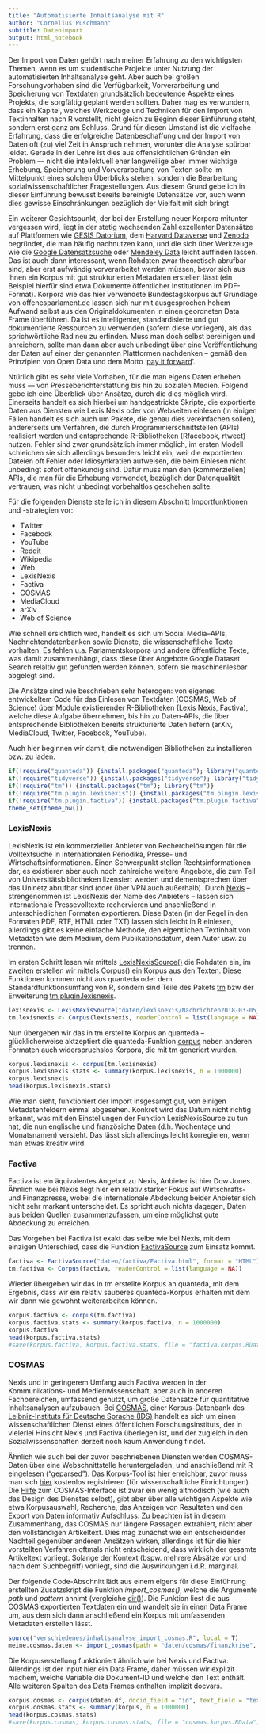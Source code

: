 ```yaml
---
title: "Automatisierte Inhaltsanalyse mit R"
author: "Cornelius Puschmann"
subtitle: Datenimport
output: html_notebook
---
```


<!---
Todos
* ...
* ...
* ...
-->

Der Import von Daten gehört nach meiner Erfahrung zu den wichtigsten Themen, wenn es um studentische Projekte unter Nutzung der automatisierten Inhaltsanalyse geht. Aber auch bei großen Forschungvorhaben sind die Verfügbarkeit, Vorverarbeitung und Speicherung von Textdaten grundsätzlich bedeutende Aspekte eines Projekts, die sorgfältig geplant werden sollten. Daher mag es verwundern, dass ein Kapitel, welches Werkzeuge und Techniken für den Import von Textinhalten nach R vorstellt, nicht gleich zu Beginn dieser Einführung steht, sondern erst ganz am Schluss. Grund für diesen Umstand ist die vielfache Erfahrung, dass die erfolgreiche Datenbeschaffung und der Import von Daten oft (zu) viel Zeit in Anspruch nehmen, worunter die Analyse spürbar leidet. Gerade in der Lehre ist dies aus offensichtlichen Gründen ein Problem –– nicht die intellektuell eher langweilige aber immer wichtige Erhebung, Speicherung und Vorverarbeitung von Texten sollte im Mittelpunkt eines solchen Überblicks stehen, sondern die Bearbeitung sozialwissenschaftlicher Fragestellungen. Aus diesem Grund gebe ich in dieser Einführung bewusst bereits bereinigte Datensätze vor, auch wenn dies gewisse Einschränkungen bezüglich der Vielfalt mit sich bringt 

Ein weiterer Gesichtspunkt, der bei der Erstellung neuer Korpora mitunter vergessen wird, liegt in der stetig wachsenden Zahl exzellenter Datensätze auf Plattformen wie [GESIS Datorium](https://datorium.gesis.org/), dem [Harvard Dataverse](https://dataverse.harvard.edu/) und [Zenodo](https://zenodo.org/) begründet, die man häufig nachnutzen kann, und die sich über Werkzeuge wie die [Google Datensatzsuche](https://toolbox.google.com/datasetsearch) oder [Mendeley Data](https://data.mendeley.com) leicht auffinden lassen. Das ist auch dann interessant, wenn Rohdaten zwar theoretisch abrufbar sind, aber erst aufwändig vorverarbeitet werden müssen, bevor sich aus ihnen ein Korpus mit gut strukturierten Metadaten erstellen lässt (ein Beispiel hierfür sind etwa Dokumente öffentlicher Institutionen im PDF-Format). Korpora wie das hier verwendete Bundestagskorpus auf Grundlage von offenesparlament.de lassen sich nur mit ausgesprochen hohem Aufwand selbst aus den Originaldokumenten in einen geordneten Data Frame überführen. Da ist es intelligenter, standardisierte und gut dokumentierte Ressourcen zu verwenden (sofern diese vorliegen), als das sprichwörtliche Rad neu zu erfinden. Muss man doch selbst bereinigen und anreichern, sollte man dann aber auch unbedingt über eine Veröffentlichung der Daten auf einer der genannten Plattformen nachdenken -- gemäß den Prinzipien von Open Data und dem Motto '[pay it forward](https://en.wikipedia.org/wiki/Pay_it_forward)'. 

Ntürlich gibt es sehr viele Vorhaben, für die man eigens Daten erheben muss –– von Presseberichterstattung bis hin zu sozialen Medien. Folgend gebe ich eine Überblick über Ansätze, durch die dies möglich wird. Einerseits handelt es sich hierbei um handgestrickte Skripte, die exportierte Daten aus Diensten wie Lexis Nexis oder von Webseiten einlesen (in einigen Fällen handelt es sich auch um Pakete, die genau dies vereinfachen sollen), andererseits um Verfahren, die durch Programmierschnittstellen (APIs) realisiert werden und entsprechende R–Bibliotheken (Rfacebook, rtweet) nutzen. Fehler sind zwar grundsätzlich immer möglich, im ersten Modell schleichen sie sich allerdings besonders leicht ein, weil die exportierten Dateien oft Fehler oder Idiosynkratien aufweisen, die beim Einlesen nicht unbedingt sofort offenkundig sind. Dafür muss man den (kommerziellen) APIs, die man für die Erhebung verwendet, bezüglich der Datenqualität vertrauen, was nicht unbedingt vorbehaltlos geschehen sollte. 

Für die folgenden Dienste stelle ich in diesem Abschnitt Importfunktionen und -strategien vor:

* Twitter
* Facebook
* YouTube
* Reddit
* Wikipedia
* Web
* LexisNexis
* Factiva
* COSMAS
* MediaCloud
* arXiv
* Web of Science

Wie schnell ersichtlich wird, handelt es sich um Social Media–APIs, Nachrichtendatenbanken sowie Dienste, die wissenschaftliche Texte vorhalten. Es fehlen u.a. Parlamentskorpora und andere öffentliche Texte, was damit zusammenhängt, dass diese über Angebote Google Dataset Search relaltiv gut gefunden werden können, sofern sie maschinenlesbar abgelegt sind.

Die Ansätze sind wie beschrieben sehr heterogen: von eigenes entwickeltem Code für das Einlesen von Textdaten (COSMAS, Web of Science) über Module existierender R-Bibliotheken (Lexis Nexis, Factiva), welche diese Aufgabe übernehmen, bis hin zu Daten-APIs, die über entsprechende Bibliotheken bereits strukturierte Daten liefern (arXiv, MediaCloud, Twitter, Facebook, YouTube). 

Auch hier beginnen wir damit, die notwendigen Bibliotheken zu installieren bzw. zu laden.

```r
if(!require("quanteda")) {install.packages("quanteda"); library("quanteda")}
if(!require("tidyverse")) {install.packages("tidyverse"); library("tidyverse")}
if(!require("tm")) {install.packages("tm"); library("tm")}
if(!require("tm.plugin.lexisnexis")) {install.packages("tm.plugin.lexisnexis"); library("tm.plugin.lexisnexis")}
if(!require("tm.plugin.factiva")) {install.packages("tm.plugin.factiva"); library("tm.plugin.factiva")}
theme_set(theme_bw())
```


### LexisNexis

LexisNexis ist ein kommerzieller Anbieter von Recherchelösungen für die Volltextsuche in internationalen Periodika, Presse- und Wirtschaftsinformationen. Einen Schwerpunkt stellen Rechtsinformationen dar, es existieren aber auch noch zahlreiche weitere Angebote, die zum Teil von Universitätsbibliotheken lizensiert werden und dementsprechen über das Uninetz abrufbar sind (oder über VPN auch außerhalb). Durch [Nexis](http://www.nexis.com/) -- strengenommen ist LexisNexis der Name des Anbieters -- lassen sich internationale Pressevolltexte rechervieren und anschließend in unterschiedlichen Formaten exportieren. Diese Daten (in der Regel in den Formaten PDF, RTF, HTML oder TXT) lassen sich leicht in R einlesen, allerdings gibt es keine einfache Methode, den eigentlichen Textinhalt von Metadaten wie dem Medium, dem Publikationsdatum, dem Autor usw. zu trennen. 

Im ersten Schritt lesen wir mittels [LexisNexisSource()](https://www.rdocumentation.org/packages/tm.plugin.lexisnexis/versions/1.4.0/topics/LexisNexisSource) die Rohdaten ein, im zweiten erstellen wir mittels [Corpus()](https://www.rdocumentation.org/packages/tm/versions/0.7-6/topics/Corpus) ein Korpus aus den Texten. Diese Funktionen kommen nicht aus quanteda oder dem Standardfunktionsumfang von R, sondern sind Teile des Pakets [tm](https://cran.r-project.org/package=tm) bzw der Erweiterung [tm.plugin.lexisnexis](https://cran.r-project.org/package=tm.plugin.lexisnexis).

```r
lexisnexis <- LexisNexisSource("daten/lexisnexis/Nachrichten2018-03-05_13-35.HTML")
tm.lexisnexis <- Corpus(lexisnexis, readerControl = list(language = NA))
```

Nun übergeben wir das in tm erstellte Korpus an quanteda -- glücklicherweise aktzeptiert die quanteda-Funktion [corpus](https://quanteda.io/reference/corpus.html) neben anderen Formaten auch widerspruchslos Korpora, die mit tm generiert wurden. 

```r
korpus.lexisnexis <- corpus(tm.lexisnexis)
korpus.lexisnexis.stats <- summary(korpus.lexisnexis, n = 1000000)
korpus.lexisnexis
head(korpus.lexisnexis.stats)
```

Wie man sieht, funktioniert der Import insgesamgt gut, von einigen Metadatenfeldern einmal abgesehen. Konkret wird das Datum nicht richtig erkannt, was mit den Einstellungen der Funktion LexisNexisSource zu tun hat, die nun englische und französiche Daten (d.h. Wochentage und Monatsnamen) versteht. Das lässt sich allerdings leicht korregieren, wenn man etwas kreativ wird. 


### Factiva

Factiva ist ein äquivalentes Angebot zu Nexis, Anbieter ist hier Dow Jones. Ähnlich wie bei Nexis liegt hier ein relativ starker Fokus auf Wirtschrafts- und Finanzpresse, wobei die internationale Abdeckung beider Anbieter sich nicht sehr markant unterscheidet. Es spricht auch nichts dagegen, Daten aus beiden Quellen zusammenzufassen, um eine möglichst gute Abdeckung zu erreichen. 

Das Vorgehen bei Factiva ist exakt das selbe wie bei Nexis, mit dem einzigen Unterschied, dass die Funktion [FactivaSource]() zum Einsatz kommt. 


```r
factiva <- FactivaSource("daten/factiva/Factiva.html", format = "HTML")
tm.factiva <- Corpus(factiva, readerControl = list(language = NA))
```

Wieder übergeben wir das in tm erstellte Korpus an quanteda, mit dem Ergebnis, dass wir ein relativ sauberes quanteda-Korpus erhalten mit dem wir dann wie gewohnt weiterarbeiten können. 

```r
korpus.factiva <- corpus(tm.factiva)
korpus.factiva.stats <- summary(korpus.factiva, n = 1000000)
korpus.factiva
head(korpus.factiva.stats)
#save(korpus.factiva, korpus.factiva.stats, file = "factiva.korpus.RData")
```


### COSMAS

Nexis und in geringerem Umfang auch Factiva werden in der Kommunikations- und Medienwissenschaft, aber auch in anderen Fachbereichen, umfassend genutzt, um große Datensätze für quantitative Inhaltsanalysen aufzubauen. Bei [COSMAS](https://www.ids-mannheim.de/cosmas2/), einer Korpus-Datenbank des [Leibniz-Instituts für Deutsche Sprache (IDS)](http://www1.ids-mannheim.de/) handelt es sich um einen wissenschaftlichen Dienst eines öffentlichen Forschungsinstituts, der in vielerlei Hinsicht Nexis und Factiva überlegen ist, und der zugleich in den Sozialwissenschaften derzeit noch kaum Anwendung findet.

Ähnlich wie auch bei der zuvor beschriebenen Diensten werden COSMAS-Daten über eine Webschnittstelle heruntergeladen, und anschließend mit R eingelesen ("geparsed"). Das Korpus-Tool ist [hier](https://cosmas2.ids-mannheim.de/cosmas2-web/) erreichbar, zuvor muss man sich [hier](https://www.ids-mannheim.de/cosmas2/projekt/registrierung/) kostenlos registrieren (für wissenschaftliche Einrichtungen). Die [Hilfe](http://www.ids-mannheim.de/cosmas2/web-app/hilfe/allgemein/) zum COSMAS-Interface ist zwar ein wenig altmodisch (wie auch das Design des Dienstes selbst), gibt aber über alle wichtigen Aspekte wie etwa Korpusauswahl, Recherche, das Anzeigen von Resultaten und den Export von Daten informativ Aufschluss. Zu beachten ist in diesem Zusammenhang, das COSMAS nur längere Passagen extrahiert, nicht aber den vollständigen Artikeltext. Dies mag zunächst wie ein entscheidender Nachteil gegenüber anderen Ansätzen wirken, allerdings ist für die hier vorstellten Verfahren oftmals nicht entscheidend, dass wirklich der gesamte Artikeltext vorliegt. Solange der Kontext (bspw. mehrere Absätze vor und nach dem Suchbegriff) vorliegt, sind die Auswirkungen i.d.R. marginal. 

Der folgende Code-Abschnitt lädt aus einem eigens für diese Einführung erstellten Zusatzskript die Funktion *import_cosmas()*, welche die Argumente *path* und *pattern* annimt (vergleiche [dir()](https://stat.ethz.ch/R-manual/R-devel/library/base/html/list.files.html)). Die Funktion liest die aus COSMAS exportierten Textdaten ein und wandelt sie in einen Data Frame um, aus dem sich dann anschließend ein Korpus mit umfassenden Metadaten erstellen lässt. 

```r
source("verschiedenes/inhaltsanalyse_import_cosmas.R", local = T)
meine.cosmas.daten <- import_cosmas(path = "daten/cosmas/finanzkrise", pattern = "finanzkrise_.*.TXT", verbose = F)
```

Die Korpuserstellung funktioniert ähnlich wie bei Nexis und Factiva. Allerdings ist der Input hier ein Data Frame, daher müssen wir explizit machem, welche Variable die Dokument-ID und welche den Text enthält. Alle weiteren Spalten des Data Frames enthalten implizit docvars. 

```r
korpus.cosmas <- corpus(daten.df, docid_field = "id", text_field = "text") 
korpus.cosmas.stats <- summary(korpus, n = 1000000)
head(korpus.cosmas.stats)
#save(korpus.cosmas, korpus.cosmas.stats, file = "cosmas.korpus.RData")
```



